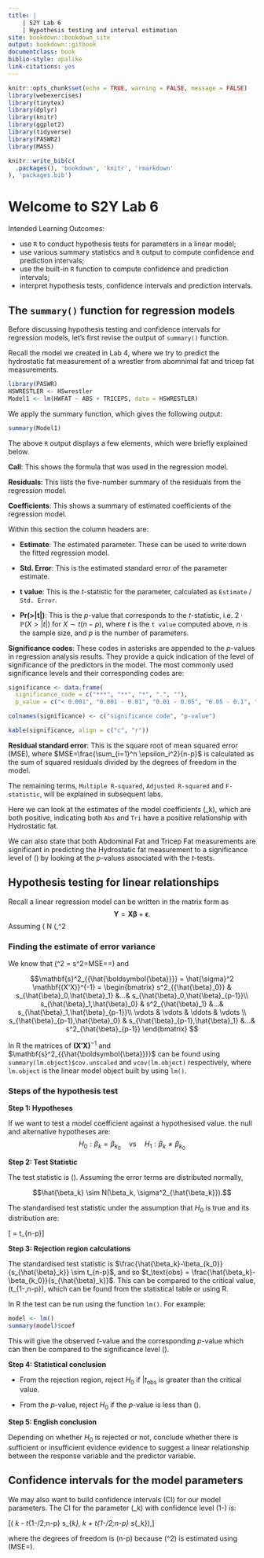 ```yaml
---
title: |
    | S2Y Lab 6
    | Hypothesis testing and interval estimation
site: bookdown::bookdown_site
output: bookdown::gitbook
documentclass: book
biblio-style: apalike
link-citations: yes
---
```


```r
knitr::opts_chunk$set(echo = TRUE, warning = FALSE, message = FALSE)
library(webexercises)
library(tinytex)
library(dplyr)
library(knitr)
library(ggplot2)
library(tidyverse)
library(PASWR2)
library(MASS)
```


```r
knitr::write_bib(c(
  .packages(), 'bookdown', 'knitr', 'rmarkdown'
), 'packages.bib')
```

# Welcome to S2Y Lab 6

Intended Learning Outcomes:

* use `R` to conduct hypothesis tests for parameters in a linear model;
* use various summary statistics and `R` output to compute confidence and prediction intervals;
* use the built-in `R` function to compute confidence and prediction intervals;
* interpret hypothesis tests, confidence intervals and prediction intervals.

## The `summary()` function for regression models

Before discussing hypothesis testing and confidence intervals for regression models, let's first revise the output of `summary()` function.

Recall the model we created in Lab 4, where we try to predict the hydrostatic fat measurement of a wrestler from abomnimal fat and tricep fat measurements.
```r
library(PASWR)
HSWRESTLER <- HSwrestler
Model1 <- lm(HWFAT ~ ABS + TRICEPS, data = HSWRESTLER)
```

We apply the summary function, which gives the following output:
```r
summary(Model1)
```
The above `R` output displays a few elements, which were briefly explained below.

**Call**: This shows the formula that was used in the regression model.

**Residuals**: This lists the five-number summary of the residuals from the regression model.

**Coefficients**: This shows a summary of estimated coefficients of the regression model.

Within this section the column headers are:

* **Estimate**: The estimated parameter. These can be used to write down the fitted regression model.

* **Std. Error**: This is the estimated standard error of the parameter estimate.

* **t value**: This is the $t$-statistic for the parameter, calculated as `Estimate` / `Std. Error`.

* **Pr(>|t|)**: This is the $p$-value that corresponds to the $t$-statistic, i.e. $2\cdot \mathbb{P}(X>|t|)$ for $X \sim t(n-p)$, where $t$ is the `t value` computed above, $n$ is the sample size, and $p$ is the number of parameters.

**Significance codes**: These codes in asterisks are appended to the $p$-values in regression analysis results. They provide a quick indication of the level of significance of the predictors in the model. The most commonly used significance levels and their corresponding codes are:

```r
significance <- data.frame(
  significance_code = c("***", "**", "*", ".", ""),
  p_value = c("< 0.001", "0.001 - 0.01", "0.01 - 0.05", "0.05 - 0.1", "≥ 0.1"))

colnames(significance) <- c("significance code", "p-value")

kable(significance, align = c("c", "r"))
```


**Residual standard error**: This is the square root of mean squared error (MSE), where $MSE=\frac{\sum_{i=1}^n \epsilon_i^2}{n-p}$ is calculated as the sum of squared residuals divided by the degrees of freedom in the model.

The remaining terms, `Multiple R-squared`, `Adjusted R-squared` and `F-statistic`, will be explained in subsequent labs.

Here we can look at the estimates of the model coefficients \(\hat{\beta}_k\), which are both positive, indicating both `Abs` and `Tri` have a positive relationship with Hydrostatic fat.

We can also state that both Abdominal Fat and Tricep Fat measurements are significant in predicting the Hydrostatic fat measurement to a significance level of \(\approx 0\) by looking at the $p$-values associated with the $t$-tests.



## Hypothesis testing for linear relationships

Recall a linear regression model can be written in the matrix form as
$$\mathbf{Y} = \mathbf{X} \boldsymbol{\beta} + \boldsymbol \epsilon.$$
Assuming \(\boldsymbol{\epsilon} \sim N (\mathbf{0},\sigma^2 \bf{I})\), we have shown that \(\mathbf{Y} \sim N (\mathbf{X} \boldsymbol{\beta},\sigma^2 \bf{I})\)  and \(\hat{\boldsymbol{\beta}} \sim N (\boldsymbol{\beta},\sigma^2 \mathbf{(X'X)}^{-1})\).

### Finding the estimate of error variance
We know that \(\hat{\sigma}^2 = s^2=MSE=\frac{SSE}{n-p}=\frac{\sum^2_{i=1} \hat{\epsilon}^2_i}{n-p}\) and

$$\mathbf{s}^2_{{\hat{\boldsymbol{\beta}}}} = \hat{\sigma}^2 \mathbf{(X'X)}^{-1} = \begin{bmatrix}
s^2_{{\hat{\beta}_0}} & s_{\hat{\beta}_0,\hat{\beta}_1} &...& s_{\hat{\beta}_0,\hat{\beta}_{p-1}}\\
s_{\hat{\beta}_1,\hat{\beta}_0} & s^2_{\hat{\beta}_1} &...& s_{\hat{\beta}_1,\hat{\beta}_{p-1}}\\
\vdots & \vdots & \ddots & \vdots \\
s_{\hat{\beta}_{p-1},\hat{\beta}_0} & s_{\hat{\beta}_{p-1},\hat{\beta}_1} &...& s^2_{\hat{\beta}_{p-1}}
\end{bmatrix} $$

In R the matrices of $\mathbf{(X'X)}^{-1}$ and $\mathbf{s}^2_{{\hat{\boldsymbol{\beta}}}}$ can be found using `summary(lm.object)$cov.unscaled` and `vcov(lm.object)` respectively, where `lm.object` is the linear model object built by using `lm()`.

### Steps of the hypothesis test


**Step 1: Hypotheses**

If we want to test a model coefficient against a hypothesised value. the null and alternative hypotheses are:
$$H_0: \beta_k = \beta_{k_0} \quad \text{vs} \quad H_1: \beta_k \neq \beta_{k_0}$$

**Step 2: Test Statistic**

The test statistic is \(\hat{\beta_k}\). Assuming the error terms are distributed normally,

$$\hat{\beta_k} \sim N(\beta_k, \sigma^2_{\hat{\beta_k}}).$$

The standardised test statistic under the assumption that $H_0$ is true and its distribution are:

\[\frac{\text{unbiased estimator} - \text{hypothesized value}}{\text{standard error of estimator}} = \frac{\hat{\beta}_k-\beta_{k_0}}{s_{\hat{\beta}_k}} \sim t_{n-p}\]

**Step 3: Rejection region calculations**

The standardised test statistic is $\frac{\hat{\beta_k}-\beta_{k_0}}{s_{\hat{\beta}_k}} \sim t_{n-p}$, and so $t_\text{obs} = \frac{\hat{\beta_k}-\beta_{k_0}}{s_{\hat{\beta}_k}}$. This can be compared to the critical value, \(t_{1-\alpha,n-p}\), which can be found from the statistical table or using R.

In R the test can be run using the function `lm()`. For example:

```r
model <- lm()
summary(model)$coef
```
This will give the observed $t$-value and the corresponding $p$-value which can then be compared to the significance level \(\alpha\).

**Step 4: Statistical conclusion**

* From the rejection region, reject $H_0$ if $|t_\text{obs}$ is greater than the critical value.

* From the $p$-value, reject $H_0$ if the $p$-value is less than \(\alpha\).

**Step 5: English conclusion**

Depending on whether $H_0$ is rejected or not, conclude whether there is sufficient or insufficient evidence evidence to suggest a linear relationship between the response variable and the predictor variable.


## Confidence intervals for the model parameters


We may also want to build confidence intervals (CI) for our model parameters. The CI for the parameter \(\beta_k\) with confidence level \(1-\alpha\) is:

\[\left( \hat{\beta}_k - t_{1-\alpha/2\text{ };\text{ }n-p} \cdot s_{\hat{\beta}_k},\ \hat{\beta}_k + t_{1-\alpha/2\text{ };\text{ }n-p} \cdot s_{\hat{\beta}_k}\right),\]

where the degrees of freedom is \(n-p\) because \(\sigma^2\) is estimated using \(MSE=\frac{SSE}{n-p}\).


